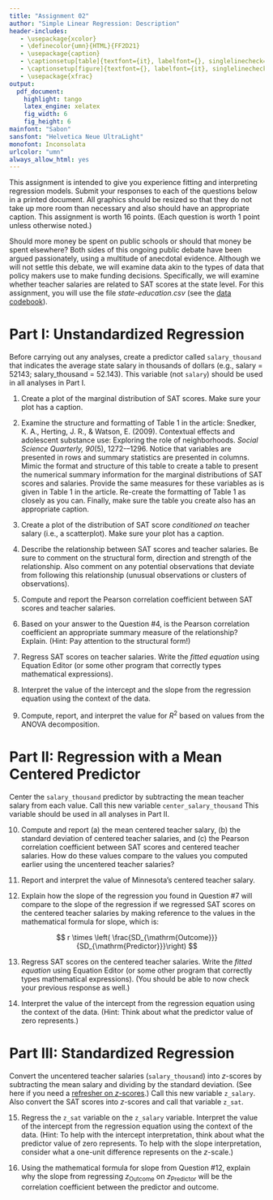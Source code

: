 ```yaml
---
title: "Assignment 02"
author: "Simple Linear Regression: Description"
header-includes:
   - \usepackage{xcolor}
   - \definecolor{umn}{HTML}{FF2D21}
   - \usepackage{caption}
   - \captionsetup[table]{textfont={it}, labelfont={}, singlelinecheck=false, labelsep=newline}
   - \captionsetup[figure]{textfont={}, labelfont={it}, singlelinecheck=false, labelsep=period}
   - \usepackage{xfrac}
output: 
  pdf_document:
    highlight: tango
    latex_engine: xelatex
    fig_width: 6
    fig_height: 6
mainfont: "Sabon"
sansfont: "Helvetica Neue UltraLight"
monofont: Inconsolata
urlcolor: "umn"
always_allow_html: yes
---
```


\frenchspacing

This assignment is intended to give you experience fitting and interpreting regression models. Submit your responses to each of the questions below in a printed document. All graphics should be resized so that they do not take up more room than necessary and also should have an appropriate caption. This assignment is worth 16 points. (Each question is worth 1 point unless otherwise noted.)

\rule{0.5\linewidth}{\linethickness}

Should more money be spent on public schools or should that money be spent elsewhere? Both sides of this ongoing public debate have been argued passionately, using a multitude of anecdotal evidence. Although we will not settle this debate, we will examine data akin to the types of data that policy makers use to make funding decisions. Specifically, we will examine whether teacher salaries are related to SAT scores at the state level. For this assignment, you will use the file *state-education.csv* (see the [data codebook](http://zief0002.github.io/epsy-8251/codebooks/state-education.html)).



# Part I: Unstandardized Regression

Before carrying out any analyses, create a predictor called `salary_thousand` that indicates the average state salary in thousands of dollars (e.g., salary = 52143; salary_thousand = 52.143). This variable (not `salary`) should be used in all analyses in Part I.

1. Create a plot of the marginal distribution of SAT scores. Make sure your plot has a caption.

2. Examine the structure and formatting of Table 1 in the article: Snedker, K. A., Herting, J. R., \& Watson, E. (2009). Contextual effects and adolescent substance use: Exploring the role of neighborhoods. *Social Science Quarterly, 90*(5), 1272-–1296. Notice that variables are presented in rows and summary statistics are presented in columns. Mimic the format and structure of this table to create a table to present the numerical summary information for the marginal distributions of SAT scores and salaries. Provide the same measures for these variables as is given in Table 1 in the article. Re-create the formatting of Table 1 as closely as you can. Finally, make sure the table you create also has an appropriate caption.

3. Create a plot of the distribution of SAT score *conditioned on* teacher salary (i.e., a scatterplot). Make sure your plot has a caption.

4. Describe the relationship between SAT scores and teacher salaries. Be sure to comment on the structural form, direction and strength of the relationship. Also comment on any potential observations that deviate from following this relationship (unusual observations or clusters of observations).

5. Compute and report the Pearson correlation coefficient between SAT scores and teacher salaries.

6. Based on your answer to the Question \#4, is the Pearson correlation coefficient an appropriate summary measure of the relationship? Explain. (Hint: Pay attention to the structural form!)

7. Regress SAT scores on teacher salaries. Write the *fitted equation* using Equation Editor (or some other program that correctly types mathematical expressions).

8. Interpret the value of the intercept and the slope from the regression equation using the context of the data.

9. Compute, report, and interpret the value for $R^2$ based on values from the ANOVA decomposition.

# Part II: Regression with a Mean Centered Predictor

Center the `salary_thousand` predictor by subtracting the mean teacher salary from each value. Call this new variable `center_salary_thousand` This variable should be used in all analyses in Part II.

10. Compute and report (a) the mean centered teacher salary, (b) the standard deviation of centered teacher salaries, and (c) the Pearson correlation coefficient between SAT scores and centered teacher salaries. How do these values compare to the values you computed earlier using the uncentered teacher salaries?

11. Report and interpret the value of Minnesota's centered teacher salary.

12. Explain how the slope of the regression you found in Question \#7 will compare to the slope of the regression if we regressed SAT scores on the centered teacher salaries by making reference to the values in the mathematical formula for slope, which is:

$$
r \times \left( \frac{SD_{\mathrm{Outcome}}}{SD_{\mathrm{Predictor}}}\right)
$$

13. Regress SAT scores on the centered teacher salaries. Write the *fitted equation* using Equation Editor (or some other program that correctly types mathematical expressions). (You should be able to now check your previous response as well.)

14. Interpret the value of the intercept from the regression equation using the context of the data. (Hint: Think about what the predictor value of zero represents.) 


# Part III: Standardized Regression

Convert the uncentered teacher salaries (`salary_thousand`) into *z*-scores by subtracting the mean salary and dividing by the standard deviation. (See here if you need a [refresher on *z*-scores](https://www.khanacademy.org/math/statistics-probability/modeling-distributions-of-data/z-scores/a/z-scores-review).) Call this new variable `z_salary`. Also convert the SAT scores into *z*-scores and call that variable `z_sat`. 

15. Regress the `z_sat` variable on the `z_salary` variable. Interpret the value of the intercept from the regression equation using the context of the data. (Hint: To help with the intercept interpretation, think about what the predictor value of zero represents. To help with the slope interpretation, consider what a one-unit difference represents on the *z*-scale.)

16. Using the mathematical formula for slope from Question \#12, explain why the slope from regressing $z_{\mathrm{Outcome}}$ on $z_{\mathrm{Predictor}}$ will be the correlation coefficient between the predictor and outcome.

